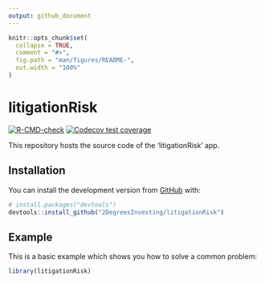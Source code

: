```yaml
---
output: github_document
---
```


<!-- README.md is generated from README.Rmd. Please edit that file -->

```r
knitr::opts_chunk$set(
  collapse = TRUE,
  comment = "#>",
  fig.path = "man/figures/README-",
  out.width = "100%"
)
```

# litigationRisk

<!-- badges: start -->
[![R-CMD-check](https://github.com/2DegreesInvesting/litigationRisk/workflows/R-CMD-check/badge.svg)](https://github.com/2DegreesInvesting/litigationRisk/actions)
[![Codecov test coverage](https://codecov.io/gh/2DegreesInvesting/litigationRisk/branch/main/graph/badge.svg)](https://codecov.io/gh/2DegreesInvesting/litigationRisk?branch=main)
<!-- badges: end -->

This repository hosts the source code of the 'litigationRisk' app.

## Installation

You can install the development version from [GitHub](https://github.com/) with:

``` r
# install.packages("devtools")
devtools::install_github("2DegreesInvesting/litigationRisk")
```
## Example

This is a basic example which shows you how to solve a common problem:

```r
library(litigationRisk)
```
